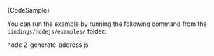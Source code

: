 
<CodeBlock className="language-typescript">
  {CodeSample}
</CodeBlock>

You can run the example by running the following command from the `bindings/nodejs/examples/` folder:

<CodeBlock className="language-bash">
    node 2-generate-address.js
</CodeBlock>
